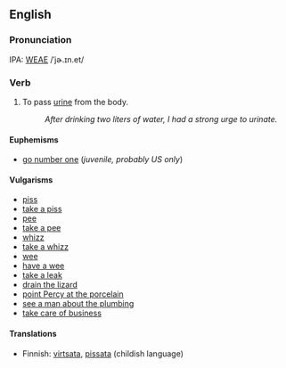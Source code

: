 == English ==

===Pronunciation===
IPA: [[WEAE]] /ˈjɚ.ɪn.et/

=== Verb ===

# To pass [[urine]] from the body.
#: ''After drinking two liters of water, I had a strong urge to urinate.''

==== Euphemisms ====

* [[go number one]] (''juvenile, probably US only'')

==== Vulgarisms ====

*[[piss]]
*[[take a piss]]
*[[pee]]
*[[take a pee]]
*[[whizz]]
*[[take a whizz]]
*[[wee]]
*[[have a wee]]
*[[take a leak]]
*[[drain the lizard]]
*[[point Percy at the porcelain]]
*[[see a man about the plumbing]]
*[[take care of business]]

==== Translations ====

*Finnish: [[virtsata]], [[pissata]] (childish language)